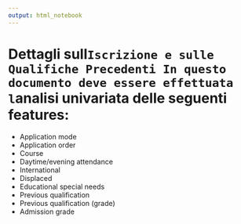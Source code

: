 ```yaml
---
output: html_notebook
---
```


# Dettagli sull`Iscrizione e sulle Qualifiche Precedenti
In questo documento deve essere effettuata l`analisi univariata delle seguenti features:
* Application mode
* Application order
* Course
* Daytime/evening attendance
* International
* Displaced
* Educational special needs
* Previous qualification
* Previous qualification (grade)
* Admission grade
